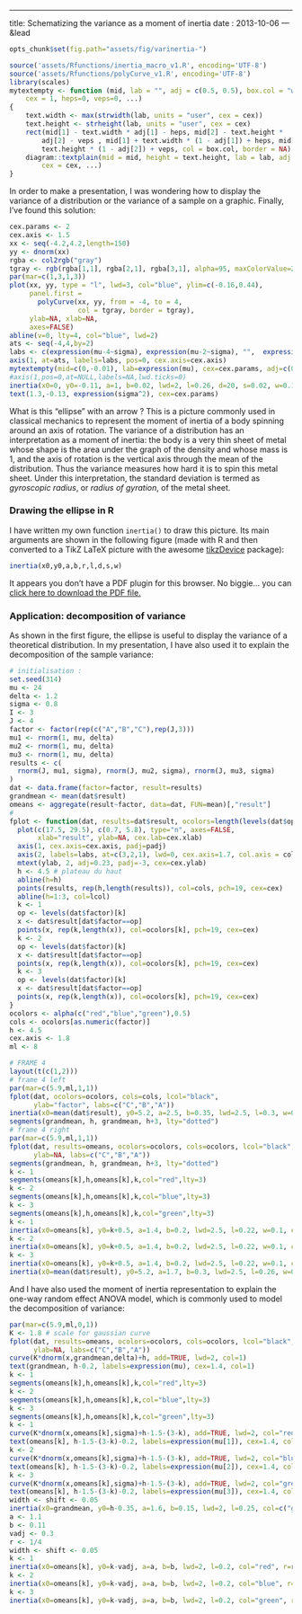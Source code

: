 ---
title: Schematizing the variance as a moment of inertia
date : 2013-10-06
--- &lead

```r
opts_chunk$set(fig.path="assets/fig/varinertia-")
```

```r
source('assets/Rfunctions/inertia_macro_v1.R', encoding='UTF-8')
source('assets/Rfunctions/polyCurve_v1.R', encoding='UTF-8')
library(scales)
mytextempty <- function (mid, lab = "", adj = c(0.5, 0.5), box.col = "white", 
    cex = 1, heps=0, veps=0, ...) 
{
    text.width <- max(strwidth(lab, units = "user", cex = cex))
    text.height <- strheight(lab, units = "user", cex = cex)
    rect(mid[1] - text.width * adj[1] - heps, mid[2] - text.height * 
        adj[2] - veps , mid[1] + text.width * (1 - adj[1]) + heps, mid[2] + 
        text.height * (1 - adj[2]) + veps, col = box.col, border = NA)
    diagram::textplain(mid = mid, height = text.height, lab = lab, adj = adj, 
        cex = cex, ...)
}
```


In order to make a presentation, I was wondering how to display the variance of a distribution or the variance of a sample on a graphic. Finally, I've found this solution:


```r
cex.params <- 2
cex.axis <- 1.5
xx <- seq(-4.2,4.2,length=150)
yy <- dnorm(xx)
rgba <- col2rgb("gray")
tgray <- rgb(rgba[1,1], rgba[2,1], rgba[3,1], alpha=95, maxColorValue=255)
par(mar=c(1,3,1,3))
plot(xx, yy, type = "l", lwd=3, col="blue", ylim=c(-0.16,0.44), 
     panel.first =
       polyCurve(xx, yy, from = -4, to = 4,
                 col = tgray, border = tgray), 
     ylab=NA, xlab=NA, 
     axes=FALSE)
abline(v=0, lty=4, col="blue", lwd=2)
ats <- seq(-4,4,by=2)
labs <- c(expression(mu-4~sigma), expression(mu-2~sigma), "",  expression(mu+2~sigma),  expression(mu+4~sigma))
axis(1, at=ats, labels=labs, pos=0, cex.axis=cex.axis)
mytextempty(mid=c(0,-0.01), lab=expression(mu), cex=cex.params, adj=c(0.5,1.5), heps=0, veps=0.005)
#axis(1,pos=0,at=NULL,labels=NA,lwd.ticks=0)
inertia(x0=0, y0=-0.11, a=1, b=0.02, lwd=2, l=0.26, d=20, s=0.02, w=0.1)
text(1.3,-0.13, expression(sigma^2), cex=cex.params)
```

What is this "ellipse" with an arrow ? This is a picture commonly used in classical mechanics to represent the moment of inertia of a body spinning around an axis of rotation. The variance of a distribution has an interpretation as a moment of inertia: the body is a very thin sheet of metal whose shape is the area under the graph of the density and whose mass is $1$, and the axis of rotation is the vertical axis through the mean of the distribution. Thus the variance measures how hard it is to spin this metal sheet. Under this interpretation, the standard deviation is termed as *gyroscopic radius*, or *radius of gyration*, of the metal sheet. 


### Drawing the ellipse in R

I have written my own function `inertia()` to draw this picture. Its main arguments are shown in the following figure (made with R and then converted to a TikZ LaTeX picture with the awesome [tikzDevice](https://github.com/yihui/tikzDevice) package):

```r
inertia(x0,y0,a,b,r,l,d,s,w)
```

<object data="assets/fig/inertiaellipse.pdf" type="application/pdf" width="550px" height="400px">
 
  <p>It appears you don't have a PDF plugin for this browser.
  No biggie... you can <a href="assets/fig/inertiaellipse.pdf">click here to
  download the PDF file.</a></p>
  
</object>


### Application: decomposition of variance 

As shown in the first figure, the ellipse is useful to display the variance of a theoretical distribution. 
In my presentation, I have also used it to explain the decomposition of the sample variance: 


```r
# initialisation :
set.seed(314) 
mu <- 24
delta <- 1.2
sigma <- 0.8
I <- 3
J <- 4
factor <- factor(rep(c("A","B","C"),rep(J,3)))
mu1 <- rnorm(1, mu, delta)
mu2 <- rnorm(1, mu, delta)
mu3 <- rnorm(1, mu, delta)
results <- c(
  rnorm(J, mu1, sigma), rnorm(J, mu2, sigma), rnorm(J, mu3, sigma)
)  
dat <- data.frame(factor=factor, result=results)
grandmean <- mean(dat$result)
omeans <- aggregate(result~factor, data=dat, FUN=mean)[,"result"]
#
fplot <- function(dat, results=dat$result, ocolors=length(levels(dat$opeator)), cols=rep("black",nrow(dat)), lcol="white", ylab, labs, cex=1.3, col.yaxis="black", cex.axis=1, cex.xlab=1.7, cex.ylab=1.7, padj=0){
  plot(c(17.5, 29.5), c(0.7, 5.8), type="n", axes=FALSE, 
       xlab="result", ylab=NA, cex.lab=cex.xlab)
  axis(1, cex.axis=cex.axis, padj=padj)
  axis(2, labels=labs, at=c(3,2,1), lwd=0, cex.axis=1.7, col.axis = col.yaxis)
  mtext(ylab, 2, adj=0.23, padj=-3, cex=cex.ylab)
  h <- 4.5 # plateau du haut 
  abline(h=h)
  points(results, rep(h,length(results)), col=cols, pch=19, cex=cex)
  abline(h=1:3, col=lcol)
  k <- 1
  op <- levels(dat$factor)[k]
  x <- dat$result[dat$factor==op]
  points(x, rep(k,length(x)), col=ocolors[k], pch=19, cex=cex)
  k <- 2
  op <- levels(dat$factor)[k]
  x <- dat$result[dat$factor==op]
  points(x, rep(k,length(x)), col=ocolors[k], pch=19, cex=cex)
  k <- 3
  op <- levels(dat$factor)[k]
  x <- dat$result[dat$factor==op]
  points(x, rep(k,length(x)), col=ocolors[k], pch=19, cex=cex)
}
ocolors <- alpha(c("red","blue","green"),0.5)
cols <- ocolors[as.numeric(factor)]
h <- 4.5
cex.axis <- 1.8
ml <- 8
```

```r
# FRAME 4
layout(t(c(1,2)))
# frame 4 left 
par(mar=c(5.9,ml,1,1))
fplot(dat, ocolors=ocolors, cols=cols, lcol="black", 
      ylab="factor", labs=c("C","B","A"))
inertia(x0=mean(dat$result), y0=5.2, a=2.5, b=0.35, lwd=2.5, l=0.3, w=0.08, s=0.025)
segments(grandmean, h, grandmean, h+3, lty="dotted") 
# frame 4 right 
par(mar=c(5.9,ml,1,1))
fplot(dat, results=omeans, ocolors=ocolors, cols=ocolors, lcol="black", 
      ylab=NA, labs=c("C","B","A"))
segments(grandmean, h, grandmean, h+3, lty="dotted")
k <- 1
segments(omeans[k],h,omeans[k],k,col="red",lty=3)
k <- 2
segments(omeans[k],h,omeans[k],k,col="blue",lty=3)
k <- 3
segments(omeans[k],h,omeans[k],k,col="green",lty=3)
k <- 1
inertia(x0=omeans[k], y0=k+0.5, a=1.4, b=0.2, lwd=2.5, l=0.22, w=0.1, col="red")
k <- 2
inertia(x0=omeans[k], y0=k+0.5, a=1.4, b=0.2, lwd=2.5, l=0.22, w=0.1, col="blue")
k <- 3
inertia(x0=omeans[k], y0=k+0.5, a=1.4, b=0.2, lwd=2.5, l=0.22, w=0.1, col="green")
inertia(x0=mean(dat$result), y0=5.2, a=1.7, b=0.3, lwd=2.5, l=0.26, w=0.05, col=c("green","blue","red"))
```

And I have also used the moment of inertia representation to explain the one-way random effect ANOVA model, which is commonly used to model the decomposition of variance:

```r
par(mar=c(5.9,ml,0,1))
K <- 1.8 # scale for gaussian curve
fplot(dat, results=omeans, ocolors=ocolors, cols=ocolors, lcol="black", 
      ylab=NA, labs=c("C","B","A"))
curve(K*dnorm(x,grandmean,delta)+h, add=TRUE, lwd=2, col=1)
text(grandmean, h-0.2, labels=expression(mu), cex=1.4, col=1) 
k <- 1
segments(omeans[k],h,omeans[k],k,col="red",lty=3)
k <- 2
segments(omeans[k],h,omeans[k],k,col="blue",lty=3)
k <- 3
segments(omeans[k],h,omeans[k],k,col="green",lty=3)
k <- 1
curve(K*dnorm(x,omeans[k],sigma)+h-1.5-(3-k), add=TRUE, lwd=2, col="red")
text(omeans[k], h-1.5-(3-k)-0.2, labels=expression(mu[1]), cex=1.4, col="red") 
k <- 2
curve(K*dnorm(x,omeans[k],sigma)+h-1.5-(3-k), add=TRUE, lwd=2, col="blue")
text(omeans[k], h-1.5-(3-k)-0.2, labels=expression(mu[2]), cex=1.4, col="blue")  
k <- 3
curve(K*dnorm(x,omeans[k],sigma)+h-1.5-(3-k), add=TRUE, lwd=2, col="green")
text(omeans[k], h-1.5-(3-k)-0.2, labels=expression(mu[3]), cex=1.4, col="green")
width <- shift <- 0.05
inertia(x0=grandmean, y0=h-0.35, a=1.6, b=0.15, lwd=2, l=0.25, col=c("green","blue","red"), w=width, s=shift)
a <- 1.1
b <- 0.11
vadj <- 0.3  
r <- 1/4
width <- shift <- 0.05
k <- 1
inertia(x0=omeans[k], y0=k-vadj, a=a, b=b, lwd=2, l=0.2, col="red", r=r, w=width, s=shift)
k <- 2
inertia(x0=omeans[k], y0=k-vadj, a=a, b=b, lwd=2, l=0.2, col="blue", r=r, w=width, s=shift)
k <- 3
inertia(x0=omeans[k], y0=k-vadj, a=a, b=b, lwd=2, l=0.2, col="green", r=r, w=width, s=shift)
```

